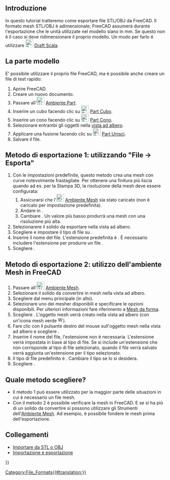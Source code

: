 <languages/>

{{TutorialInfo/it
|Topic= Esportare in STL o OBJ
|Level= Base
|Time= 20 minuti
|Author=r-frank
|FCVersion=0.16.6703
}}

<span id="Introduction"></span>
== Introduzione ==

In questo tutorial tratteremo come esportare file STL/OBJ da FreeCAD. Il formato mesh STL/OBJ è adimensionale; FreeCAD assumerà durante l'esportazione che le unità utilizzate nel modello siano in mm. Se questo non è il caso si deve ridimensionare il proprio modello. Un modo per farlo è utilizzare [[Image:Draft_Scale.svg|24px]] [[Draft_Scale/it|Draft Scala]].

<span id="Sample_part"></span>
== La parte modello ==

E' possibile utilizzare il proprio file FreeCAD, ma è possibile anche creare un file di test rapido:
# Aprire FreeCAD.
# Creare un nuovo documento.
# Passare all'[[Image:Workbench_Part.svg|24px]] [[Part_Workbench/it|Ambiente Part]].
# Inserire un cubo facendo clic su [[Image:Part_Box.svg|24px]] [[Part_Box/it|Part Cubo]].
# Inserire un cono facendo clic su [[Image:Part_Cone.svg|24px]] [[Part_Cone/it|Part Cono]].
# Selezionare entrambi gli oggetti nella [[Tree_view/it|vista ad albero]].
# Applicare una fusione facendo clic su [[Image:Part_Fuse.svg|24px]] [[Part_Fuse/it|Part Unisci]].
# Salvare il file.

<span id="Export_Method_1:_Using_&quot;File_→_Export&quot;"></span>
== Metodo di esportazione 1: utilizzando "File → Esporta" ==

# Con le impostazioni predefinite, questo metodo crea una mesh con curve notevolmente frastagliate. Per ottenere una finitura più liscia quando ad es. per la Stampa 3D, la risoluzione della mesh deve essere configurata:
## Assicurarsi che l'[[Image:Workbench_Mesh.svg|24px]] [[Mesh_Workbench/it|Ambiente Mesh]] sia stato caricato (non è caricato per impostazione predefinita).
## Andare in {{MenuCommand|Modifica → Preferenze... → Importa-Esporta → Formati mesh}}.
## Cambiare {{MenuCommand|Deviazione massima della mesh}}. Un valore più basso produrrà una mesh con una risoluzione più alta.
# Selezionarere il solido da esportare nella vista ad albero.
# Scegliere {{MenuCommand|File → Esporta...}} e impostare il tipo di file su {{MenuCommand|STL mesh (*.stl *.ast)}}.
# Inserire il nome del file. L'estensione predefinita è {{FileName|.stl}}. È necessario includere l'estensione {{FileName|.ast}} per produrre un file {{FileName|.ast}}.
# Scegliere {{Button|Salva}}.

<span id="Export_Method_2:_Using_the_Mesh_Workbench_in_FreeCAD"></span>
== Metodo di esportazione 2: utilizzo dell'ambiente Mesh in FreeCAD ==

# Passare all'[[Image:Workbench_Mesh.svg|24px]] [[Mesh_Workbench|Ambiente Mesh]].
# Selezionare il solido da convertire in mesh nella vista ad albero.
# Scegliere {{MenuCommand|Meshes → [[Image:Mesh_FromPartShape.svg|24px]] Crea mesh dalla forma...}} dal menu principale (in alto).
# Selezionare uno dei mesher disponibili e specificare le opzioni disponibili. Per ulteriori informazioni fare riferimento a [[Mesh_FromPartShape/it|Mesh da forma]].
# Scegliere {{Button|OK}}. L'oggetto mesh verrà creato nella vista ad albero (con un'icona mesh verde [[Image:Workbench_Mesh.svg|16px]]).
# Fare clic con il pulsante destro del mouse sull'oggetto mesh nella vista ad albero e scegliere {{MenuCommand|[[Image:Mesh_Export.svg|24px]] Esporta mesh...}}.
# Inserire il nome del file, l'estensione non è necessaria. L'estensione verrà impostata in base al tipo di file. Se si include un'estensione che non corrisponde al tipo di file selezionato, quando il file verrà salvato verrà aggiunta un'estensione per il tipo selezionato.
# Il tipo di file predefinito è {{MenuCommand|Binary STL (*.stl)}}. Cambiare il tipo se lo si desidera.
# Scegliere {{Button|Salva}}.

<span id="Which_Method_to_choose_?"></span>
== Quale metodo scegliere? ==

* Il metodo 1 può essere utilizzato per la maggior parte delle situazioni in cui è necessario un file mesh.
* Con il metodo 2 è possibile verificare la mesh in FreeCAD. E se si ha più di un solido da convertire si possono utilizzare gli Strumenti dell'[[Mesh_Workbench/it|Ambiente Mesh]]. Ad esempio, è possibile fondere le mesh prima dell'esportazione.

<span id="Links"></span>
== Collegamenti ==

* [[Import_from_STL_or_OBJ/it|Importare da STL o OBJ]]
* [[Import_Export/it|Importazione e esportazione]]


{{Userdocnavi{{#translation:}}}}
[[Category:File_Formats{{#translation:}}]]